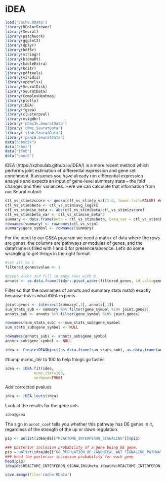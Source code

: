 # iDEA
```r
load('cache.RData')
library(RColorBrewer)
library(Seurat)
library(patchwork)
library(ggplot2)
library(dplyr)
library(hdf5r)
library(stringr)
library(biomaRt)
library(kableExtra)
library(knitr)
library(pdftools)
library(viridis)
library(openxlsx)
library(SeuratDisk)
library(SeuratData)
library(ComplexHeatmap)
library(plotly)
library(iDEA)
library(fgsea)
library(clusterpval)
library(msigdbr)
library('pbmc3k.SeuratData')
library('cbmc.SeuratData')
library('ifnb.SeuratData')
library('panc8.SeuratData')
data("pbmc3k")
data("cbmc")
data("ifnb")
data("panc8")
```
iDEA (https://xzhoulab.github.io/iDEA/) is a more recent method which performs joint estimation of differential expression and gene set enrichment. It assumes you have already run differential expression analysis and expects an input of gene-level summary stats -- the fold changes and their variances. Here we can calculate that information from our Seurat output:

```r
ctl_vs_stim$zscore <- qnorm(ctl_vs_stim$p_val/2.0, lower.tail=FALSE) #### convert the pvalue to z-score
ctl_vs_stim$beta <- ctl_vs_stim$avg_log2FC
ctl_vs_stim$se_beta <- abs(ctl_vs_stim$beta/ctl_vs_stim$zscore)
ctl_vs_stim$beta_var <- ctl_vs_stim$se_beta^2
summary <- data.frame(beta = ctl_vs_stim$beta, beta_var = ctl_vs_stim$beta_var)
rownames(summary) <- rownames(ctl_vs_stim)
summary$gene_symbol <- rownames(summary) 
```

For the input to our GSEA program we need a matrix of data where the rows are genes, the columns are pathways or modules of genes, and the dataframe is filled with 1 and 0 for presence/absence. Let's do some wrangling to get things in the right format.

```r

#set all to 1
filtered_genes$value <- 1
```

```r
#pivot wider and fill in empy rows with 0
annots <- as.data.frame(tidyr::pivot_wider(filtered_genes, id_cols=gene_symbol,names_from=gs_name, values_from=value, values_fill=0)) 
```

Filter so that the rownames of annots and summary stats match exactly because this is what iDEA expects. 
```r
joint.genes <- intersect(summary[,3], annots[,1])
sum_stats_sub <- summary %>% filter(gene_symbol %in% joint.genes)
annots_sub <- annots %>% filter(gene_symbol %in% joint.genes)

rownames(sum_stats_sub) <- sum_stats_sub$gene_symbol 
sum_stats_sub$gene_symbol <- NULL

rownames(annots_sub) <- annots_sub$gene_symbol
annots_sub$gene_symbol <- NULL
```


```r
idea <- CreateiDEAObject(as.data.frame(sum_stats_sub), as.data.frame(annots_sub))
```


#bump mcmc_iter to 100 to help things go faster
```r
idea <- iDEA.fit(idea,
	         mcmc_iter=100, 
	         verbose=TRUE)
```
Add corrected pvalues
```r
idea <- iDEA.louis(idea)
```

Look at the results for the gene sets
```r
idea@gsea
```
The sign in `annot_coef` tells you whether this pathway has DE genes in it, regardless of the strength of the up or down regulation. 

```r
pip <- unlist(idea@de[["REACTOME_INTERFERON_SIGNALING"]]$pip)

### posterior inclusion probability of a gene being DE gene.
pip = unlist(idea@de[["GO_REGULATION_OF_CANONICAL_WNT_SIGNALING_PATHWAY"]]$pip)
### head the posterior inclusion probability for each gene
head(pip)
idea@de$REACTOME_INTERFERON_SIGNALING$beta idea@de$REACTOME_INTERFERON_SIGNALING$pip
```


```r
save.image(file='cache.RData')
```
